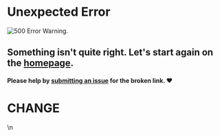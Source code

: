 # Unexpected Error

![500 Error Warning.](/img/icons/500-page.svg)

## Something isn't quite right. Let's start again on the [homepage](index.mdx).

#### Please help by [submitting an issue](https://github.com/inkonchain/docs/issues/new) for the broken link. ❤️

# CHANGE

\n
